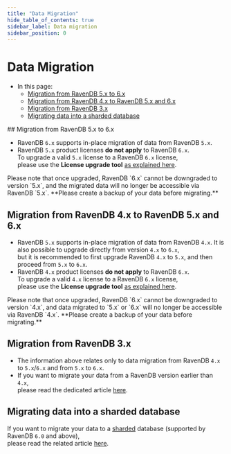 ```yaml
---
title: "Data Migration"
hide_table_of_contents: true
sidebar_label: Data migration
sidebar_position: 0
---
```



# Data Migration
<Admonition type="note" title="">

* In this page:
    * [Migration from RavenDB 5.x to 6.x](../../migration/server/data-migration.mdx#migration-from-ravendb-5x-to-6x)
    * [Migration from RavenDB 4.x to RavenDB 5.x and 6.x](../../migration/server/data-migration.mdx#migration-from-ravendb-4x-to-ravendb-5x-and-6x)
    * [Migration from RavenDB 3.x](../../migration/server/data-migration.mdx#migration-from-ravendb-3x)
    * [Migrating data into a sharded database](../../migration/server/data-migration.mdx#migrating-data-into-a-sharded-database)

</Admonition>
## Migration from RavenDB 5.x to 6.x

* RavenDB `6.x` supports in-place migration of data from RavenDB `5.x`.
* RavenDB `5.x` product licenses **do not apply** to RavenDB `6.x`.  
  To upgrade a valid `5.x` license to a RavenDB `6.x` license,  
  please use the **License upgrade tool** [as explained here](../../start/licensing/replace-license.mdx#upgrade-a-license-key-for-ravendb-6x).

<Admonition type="warning" title="">
Please note that once upgraded, RavenDB `6.x` cannot be downgraded to version `5.x`,  
and the migrated data will no longer be accessible via RavenDB `5.x`.  
**Please create a backup of your data before migrating.**  
</Admonition>



## Migration from RavenDB 4.x to RavenDB 5.x and 6.x

* RavenDB `5.x` supports in-place migration of data from RavenDB `4.x`.
  <Admonition type="info" title="">
  It is also possible to upgrade directly from version `4.x` to `6.x`,  
  but it is recommended to first upgrade RavenDB `4.x` to `5.x`, and then proceed from `5.x` to `6.x`.
  </Admonition>
* RavenDB `4.x` product licenses **do not apply** to RavenDB `6.x`.  
  To upgrade a valid `4.x` license to a RavenDB `6.x` license,  
  please use the **License upgrade tool** [as explained here](../../start/licensing/replace-license.mdx#upgrade-a-license-key-for-ravendb-6x).

<Admonition type="warning" title="">
Please note that once upgraded, RavenDB `6.x` cannot be downgraded to version `4.x`,  
and data migrated to `5.x` or `6.x` will no longer be accessible via RavenDB `4.x`.  
**Please create a backup of your data before migrating.**  
</Admonition>



## Migration from RavenDB 3.x

* The information above relates only to data migration from RavenDB `4.x` to `5.x`/`6.x` and from `5.x` to `6.x`.
* If you want to migrate your data from a RavenDB version earlier than `4.x`,  
  please read the dedicated article [here](https://ravendb.net/docs/article-page/4.2/csharp/migration/server/data-migration).



## Migrating data into a sharded database

If you want to migrate your data to a [sharded](../../sharding/overview.mdx) database (supported by RavenDB `6.0` and above),  
please read the related article [here](../../sharding/migration.mdx).


